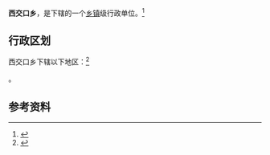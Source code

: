 {{中国乡级行政区|14/10/29/203/000}}

'''西交口乡'''，是{{PRC admin/fullname|14/10/29/203/000|3}}下辖的一个[[乡镇|乡镇]]级行政单位。<ref>{{PRC admin/ref sgc|{{PRC admin/parent|14/10/29/203/000}}}}</ref>

== 行政区划 ==

西交口乡下辖以下地区：<ref>{{PRC admin/ref sgc|14/10/29/203/000}}</ref>

{{PRC admin/children|14/10/29/203/000}}。

== 参考资料 ==

{{reflist}}

{{行政区划小作品}}
{{PRC admin/navcat|14/10/29/203/000}}